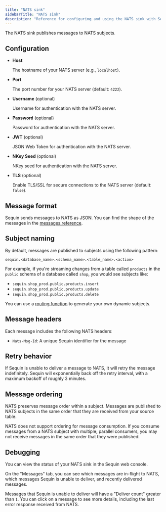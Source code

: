 ```yaml
---
title: "NATS sink"
sidebarTitle: "NATS sink"
description: "Reference for configuring and using the NATS sink with Sequin."
---
```


The NATS sink publishes messages to NATS subjects.

## Configuration

- **Host**

    The hostname of your NATS server (e.g., `localhost`).

- **Port**

    The port number for your NATS server (default: `4222`).

- **Username** (optional)

    Username for authentication with the NATS server.

- **Password** (optional)

    Password for authentication with the NATS server.

- **JWT** (optional)

    JSON Web Token for authentication with the NATS server.

- **NKey Seed** (optional)

    NKey seed for authentication with the NATS server.

- **TLS** (optional)

    Enable TLS/SSL for secure connections to the NATS server (default: `false`).

## Message format

Sequin sends messages to NATS as JSON. You can find the shape of the messages in the [messages reference](/reference/messages).

## Subject naming

By default, messages are published to subjects using the following pattern:

```
sequin.<database_name>.<schema_name>.<table_name>.<action>
```

For example, if you're streaming changes from a table called `products` in the `public` schema of a database called `shop`, you would see subjects like:

- `sequin.shop_prod.public.products.insert`
- `sequin.shop_prod.public.products.update`
- `sequin.shop_prod.public.products.delete`

You can use a [routing function](/reference/routing) to generate your own dynamic subjects.

## Message headers

Each message includes the following NATS headers:

- `Nats-Msg-Id`: A unique Sequin identifier for the message

## Retry behavior

If Sequin is unable to deliver a message to NATS, it will retry the message indefinitely. Sequin will exponentially back off the retry interval, with a maximum backoff of roughly 3 minutes.

## Message ordering

NATS preserves message order within a subject. Messages are published to NATS subjects in the same order that they are received from your source table.

<Note>
  NATS does not support ordering for message consumption. If you consume messages from a NATS subject with multiple, parallel consumers, you may not receive messages in the same order that they were published.
</Note>

## Debugging

You can view the status of your NATS sink in the Sequin web console.

On the "Messages" tab, you can see which messages are in-flight to NATS, which messages Sequin is unable to deliver, and recently delivered messages.

Messages that Sequin is unable to deliver will have a "Deliver count" greater than `1`. You can click on a message to see more details, including the last error response received from NATS.
